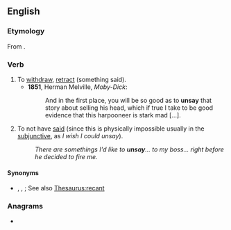 ==English==

===Etymology===
From {{prefix|un|say|lang=en}}.

===Verb===
{{en-verb|unsays|unsaying|unsaid}}

# To [[withdraw]], [[retract]] (something said).
#* '''1851''', Herman Melville, ''Moby-Dick'':
#*: And in the first place, you will be so good as to '''unsay''' that story about selling his head, which if true I take to be good evidence that this harpooneer is stark mad [...].
# To not have [[said]] (since this is physically impossible usually in the [[subjunctive]], as ''I wish I could unsay'').
#: ''There are somethings I'd like to '''unsay'''... to my boss... right before he decided to fire me.''

====Synonyms====
* {{sense|retract something said}} {{l|en|retract}}, {{l|en|take back}}, {{l|en|unspeak}}; See also [[Thesaurus:recant]]

===Anagrams===
* {{anagrams|en|a=ansuy|anyus|yuans}}